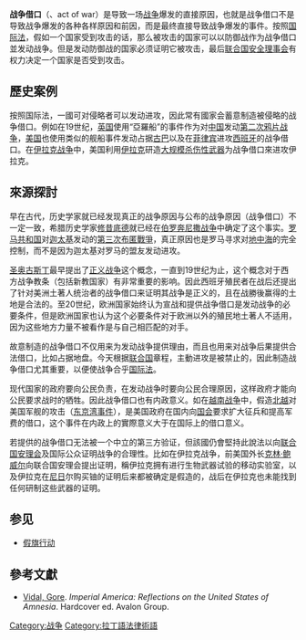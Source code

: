 {{Multiple issues|
{{TotallyDisputed|time=2021-07-06T09:37:57+00:00}}
{{Onesource|time=2021-07-06T09:37:57+00:00}}
{{Original research|time=2021-07-06T09:37:57+00:00}}
{{Expand language|time=2021-07-06T09:37:57+00:00}}

}}
{{noteTA
|T=zh-cn:战争借口;zh-tw:戰爭藉口
|1=zh-cn:借口;zh-tw:藉口}}

'''战争借口'''（{{lang-la|casus belli}}、act of war）是导致一场[[战争|战争]]爆发的直接原因，也就是战争借口不是导致战争爆发的各种各样原因和前因，而是最终直接导致战争爆发的事件。按照[[国际法|国际法]]，假如一个国家受到攻击的话，那么被攻击的国家可以以防御战作为战争借口並发动战争。但是发动防御战的国家必须证明它被攻击，最后[[联合国安全理事会|联合国安全理事会]]有权力决定一个国家是否受到攻击。

== 歷史案例 ==
按照国际法，一國可对侵略者可以发动进攻，因此常有國家会蓄意制造被侵略的战争借口。例如在19世纪，[[英国|英国]]使用“亞羅船”的事件作为对[[中国|中国]]发动[[第二次鸦片战争|第二次鸦片战争]]，[[美国|美国]]也使用类似的舰船事件发动占据[[古巴|古巴]]以及在[[菲律宾|菲律宾]]进攻[[西班牙|西班牙]]的战争借口。在[[伊拉克战争|伊拉克战争]]中，美国利用[[伊拉克|伊拉克]]研造[[大规模杀伤性武器|大规模杀伤性武器]]为战争借口來进攻伊拉克。

== 來源探討 ==
早在古代，历史学家就已经发现真正的战争原因与公布的战争原因（战争借口）不一定一致，希腊历史学家[[修昔底德|修昔底德]]就已经在[[伯罗奔尼撒战争|伯罗奔尼撒战争]]中确定了这个事实。[[罗马共和国|罗马共和国]]对[[迦太基|迦太基]]发动的[[第三次布匿戰爭|第三次布匿戰爭]]，真正原因也是罗马寻求对[[地中海|地中海]]的完全控制，而不是因为迦太基对罗马的盟友发动进攻。

[[圣奥古斯丁|圣奥古斯丁]]最早提出了[[正义战争|正义战争]]这个概念，一直到19世纪为止，这个概念对于西方战争教条（包括新教国家）有非常重要的影响。因此西班牙殖民者在战后还提出了针对美洲土著人统治者的战争借口来证明其战争是正义的，且在战勝後赢得的土地是合法的。至20世纪，欧洲国家始终认为宣战和提供战争借口是发动战争的必要条件，但是欧洲国家也认为这个必要条件对于欧洲以外的殖民地土著人不适用，因为这些地方力量不被看作是与自己相匹配的对手。

故意制造的战争借口不仅用来为发动战争提供理由，而且也用来对战争后果提供合法借口，比如占据地盘。今天根据[[联合国|联合国]]章程，主動进攻是被禁止的，因此制造战争借口尤其重要，以便使战争合乎[[国际法|国际法]]。

现代国家的政府要向公民负责，在发动战争时要向公民合理原因，这样政府才能向公民要求战时的牺牲。因此战争借口也有内政意义。如在[[越南战争|越南战争]]中，假造[[北越|北越]]对美国军舰的攻击（[[东京湾事件|东京湾事件]]），是美国政府在国内向[[美國國會|国会]]要求扩大征兵和提高军费的借口，这个事件在内政上的實際意义大于在国际上的借口意义。

若提供的战争借口无法被一个中立的第三方验证，但該國仍會堅持此說法以向[[联合国安理会|联合国安理会]]及国际公众证明战争的合理性。比如在伊拉克战争，前美国外长[[克林·鲍威尔|克林·鲍威尔]]向联合国安理会提出证明，稱伊拉克拥有进行生物武器试验的移动实验室，以及伊拉克在[[尼日|尼日]]尔购买铀的证明后来都被确定是假造的，战后在伊拉克也未能找到任何研制这些武器的证明。

== 参见 ==
* [[假旗行动|假旗行动]]
==參考文獻==
{{refbegin}}
* [[Gore_Vidal|Vidal, Gore]]. ''Imperial America: Reflections on the United States of Amnesia''. Hardcover ed. Avalon Group.
{{refend}}

{{EB1911 poster|Casus Belli}}
[[Category:战争|Category:战争]]
[[Category:拉丁語法律術語|Category:拉丁語法律術語]]